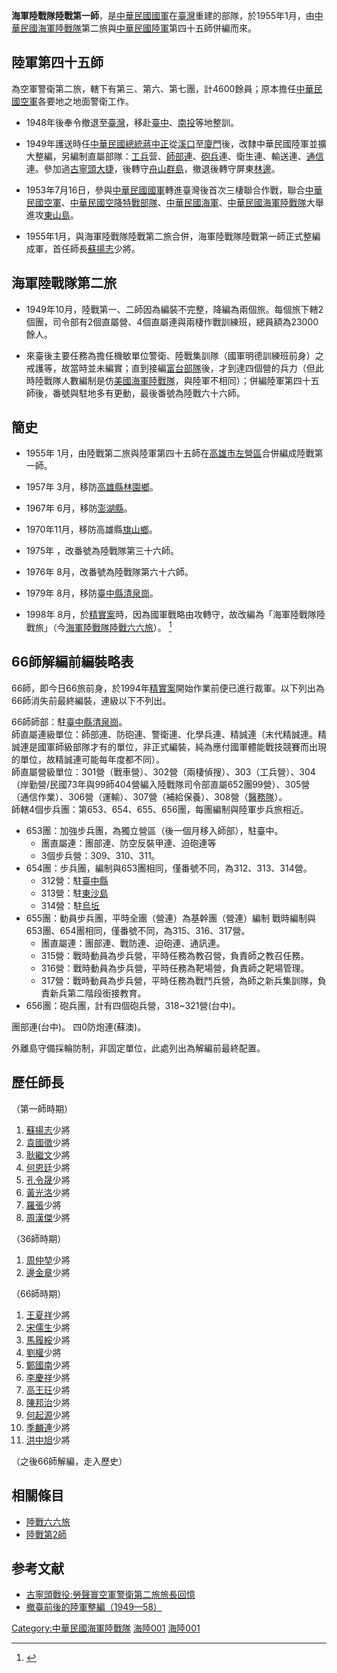 {{Dablink|關於各國海軍陸戰隊中的第1師，請見'''[[第1海軍陸戰師|第1海軍陸戰師]]'''。}}
'''海軍陸戰隊陸戰第一師'''，是[[中華民國國軍|中華民國國軍]]在[[臺灣|臺灣]]重建的部隊，於1955年1月，由[[中華民國海軍陸戰隊|中華民國海軍陸戰隊]]第二旅與[[中華民國陸軍|中華民國陸軍]]第四十五師併編而來。

==陸軍第四十五師==

為空軍警衛第二旅，轄下有第三、第六、第七團，計4600餘員；原本擔任[[中華民國空軍|中華民國空軍]]各要地之地面警衛工作。

*1948年後奉令撤退至[[臺灣|臺灣]]，移赴[[臺中市|臺中]]、[[南投縣|南投]]等地整訓。

*1949年護送時任[[中華民國總統|中華民國總統]][[蔣中正|蔣中正]]從[[溪口鎮_(宁波市)|溪口]]至[[廈門|廈門]]後，改隸中華民國陸軍並擴大整編，另編制直屬部隊：[[工兵|工兵]]营、[[師部連|師部連]]、[[砲兵|砲兵]]連、衛生連、輸送連、[[通信|通信]]連。參加過[[古寧頭大捷|古寧頭大捷]]，後轉守[[舟山群島|舟山群島]]，撤退後轉守屏東[[林邊鄉|林邊]]。

*1953年7月16日，參與[[中華民國國軍|中華民國國軍]]轉進臺灣後首次三棲聯合作戰，聯合[[中華民國空軍|中華民國空軍]]、[[中華民國空降特戰部隊|中華民國空降特戰部隊]]、[[中華民國海軍|中華民國海軍]]、[[中華民國海軍陸戰隊|中華民國海軍陸戰隊]]大舉進攻[[東山島戰役|東山島]]。

*1955年1月，與海軍陸戰隊陸戰第二旅合併，海軍陸戰隊陸戰第一師正式整編成軍，首任師長[[蘇揚志|蘇揚志]]少將。

==海軍陸戰隊第二旅==
*1949年10月，陸戰第一、二師因為編裝不完整，降編為兩個旅。每個旅下轄2個團，司令部有2個直屬營、4個直屬連與兩棲作戰訓練班，總員額為23000餘人。

*來臺後主要任務為擔任機敏單位警衛、陸戰集訓隊（國軍明德訓練班前身）之戒護等，故當時並未編實；直到接編[[富台部隊|富台部隊]]後，才到達四個營的兵力（但此時陸戰隊人數編制是仿[[美國海軍陸戰隊|美國海軍陸戰隊]]，與陸軍不相同）；併編陸軍第四十五師後，番號與駐地多有更動，最後番號為陸戰六十六師。

==簡史==

*1955年 1月，由陸戰第二旅與陸軍第四十五師在[[高雄市|高雄市]][[左營區|左營區]]合併編成陸戰第一師。

*1957年 3月，移防[[高雄縣|高雄縣]][[林園區|林園鄉]]。

*1967年 6月，移防[[澎湖縣|澎湖縣]]。

*1970年11月，移防高雄縣[[旗山區|旗山鄉]]。

*1975年 ，改番號為陸戰隊第三十六師。

*1976年 8月，改番號為陸戰隊第六十六師。

*1979年 8月，移防[[臺中縣|臺中縣]][[清泉崗|清泉崗]]。

*1998年 8月，於[[精實案|精實案]]時，因為國軍戰略由攻轉守，故改編為「海軍陸戰隊陸戰旅」（今[[海軍陸戰隊陸戰六六旅|海軍陸戰隊陸戰六六旅]]）。 <ref>{{Cite web |url=http://navy.mnd.gov.tw/Publish.aspx?cnid=3341&p=53995&Level=3 |title=陸戰六六旅沿革 |access-date=2013-05-31 |archive-date=2016-03-11 |archive-url=https://web.archive.org/web/20160311040034/http://navy.mnd.gov.tw/Publish.aspx?cnid=3341&p=53995&Level=3 |dead-url=no }}</ref>

==66師解編前編裝略表==

66師，即今日66旅前身，於1994年[[精實案|精實案]]開始作業前便已進行裁軍。以下列出為66師消失前最終編裝，連級以下不列出。

66師師部：駐[[臺中縣|臺中縣]][[清泉崗|清泉崗]]。<br />

師直屬連級單位：師部連、防砲連、警衛連、化學兵連、精誠連（末代精誠連。精誠連是國軍師級部隊才有的單位，非正式編裝，純為應付國軍體能戰技競賽而出現的單位，故精誠連可能每年度都不同）。<br />

師直屬營級單位：301營（戰車營）、302營（兩棲偵搜）、303（工兵營）、304（岸勤營/民國73年與99師404營編入陸戰隊司令部直屬652團99營）、305營（通信作業）、306營（運輸）、307營（補給保養）、308營（[[軍醫|醫務隊]]）。<br />

師轄4個步兵團：第653、654、655、656團，每團編制與陸軍步兵旅相近。<br />

*653團：加強步兵團，為獨立營區（後一個月移入師部），駐臺中。
**團直屬連：團部連、防空反裝甲連、迫砲連等
**3個步兵營：309、310、311。
*654團：步兵團，編制與653團相同，僅番號不同，為312、313、314營。
**312營：駐[[臺中縣|臺中縣]]
**313營：駐[[東沙島|東沙島]]
**314營：駐[[烏坵鄉|烏坵]]
*655團：動員步兵團，平時全團（營連）為基幹團（營連）編制 戰時編制與653團、654團相同，僅番號不同，為315、316、317營。
**團直屬連：團部連、戰防連、迫砲連、通訊連。
**315營：戰時動員為步兵營，平時任務為教召營，負責師之教召任務。
**316營：戰時動員為步兵營，平時任務為靶場營，負責師之靶場管理。
**317營：戰時動員為步兵營，平時任務為戰鬥兵營，為師之新兵集訓隊，負責新兵第二階段銜接教育。
*656團：砲兵團，計有四個砲兵營，318~321營(台中)。
團部連(台中)。
四0防炮連(蘇澳)。


外離島守備採輪防制，非固定單位，此處列出為解編前最終配置。

==歷任師長==
{{multicol}}
;（第一師時期）
#[[蘇揚志|蘇揚志]]少將
#[[袁國徵|袁國徵]]少將
#[[耿繼文|耿繼文]]少將
#[[何恩廷|何恩廷]]少將
#[[孔令晟|孔令晟]]少將
#[[黃光洛|黃光洛]]少將
#[[羅張|羅張]]少將
#[[周漢傑|周漢傑]]少將
{{multicol-break}}
;（36師時期）
#[[周仲堃|周仲堃]]少將
#[[邊金章|邊金章]]少將
{{multicol-break}}
;（66師時期）
#[[王夏祥|王夏祥]]少將
#[[宋儒生|宋儒生]]少將
#[[馬履綏|馬履綏]]少將
#[[劉權|劉權]]少將
#[[鄭國南|鄭國南]]少將
#[[李慶祥_(中將)|李慶祥]]少將
#[[高王玨|高王玨]]少將
#[[陳邦治|陳邦治]]少將
#[[何起源|何起源]]少將
#[[季麟連|季麟連]]少將
#[[洪中旭|洪中旭]]少將
{{multicol-end}}
（之後66師解編，走入歷史）

==相關條目==
*[[陸戰六六旅|陸戰六六旅]]
*[[陸戰第2師|陸戰第2師]]

== 参考文献 ==
{{Reflist}}
{{refbegin}}
*[http://tw.myblog.yahoo.com/jw!LaA52ZWCAhjWHtqVC207BlN5YUejYHUS/article?mid=1866 古寧頭戰役:勞聲寰空軍警衛第二旅旅長回憶 ] {{Wayback|url=http://tw.myblog.yahoo.com/jw!LaA52ZWCAhjWHtqVC207BlN5YUejYHUS/article?mid=1866 |date=20200728184743 }}
*[https://web.archive.org/web/20060925044000/http://tsa.sinica.edu.tw/Imform/file1/2004meeting/paper/A3-3.pdf 撤臺前後的陸軍整編（1949—58）]
{{refbegin}}

[[Category:中華民國海軍陸戰隊|Category:中華民國海軍陸戰隊]]
[[Category:中華民國國軍師級單位|海陸001]]
[[Category:臺灣已解散軍事組織|海陸001]]